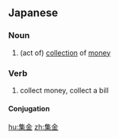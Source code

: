 ==Japanese==
{{ja-kanjitab|しゅう|きん|yomi=on}}

===Noun===
{{ja-noun|しゅうきん}}

# (act of) [[collection]] of [[money]]
#: {{ja-usex|年会費の'''集金'''に回った。|ねんかいひ の '''しゅうきん''' に まわった。|We went to collect annual fees.}}

===Verb===
{{ja-verb-suru|しゅうきん}}

# collect money, collect a bill

====Conjugation====
{{ja-suru|しゅうきん}}

[[hu:集金]]
[[zh:集金]]